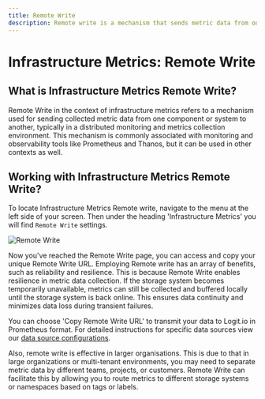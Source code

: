 ```yaml
---
title: Remote Write
description: Remote write is a mechanism that sends metric data from one component to another. Learn how to use and configure Infrastructure Metrics Remote Write in Logit.io
---
```


# Infrastructure Metrics: Remote Write

## What is Infrastructure Metrics Remote Write?

Remote Write in the context of infrastructure metrics refers to a mechanism 
used for sending collected metric data from one component or system to another, 
typically in a distributed monitoring and metrics collection environment. 
This mechanism is commonly associated with monitoring and observability tools 
like Prometheus and Thanos, but it can be used in other contexts as well.

## Working with Infrastructure Metrics Remote Write?

To locate Infrastructure Metrics Remote write, navigate to the menu at the 
left side of your screen. Then under the heading 'Infrastructure Metrics' 
you will find `Remote Write` settings.

![Remote Write](@/images/help/infrastructure-metrics/remote-write.png)

Now you've reached the Remote Write page, you can access and copy your 
unique Remote Write URL.  Employing Remote write has an array of benefits, 
such as reliability and resilience. This is because Remote Write enables 
resilience in metric data collection. If the storage system becomes 
temporarily unavailable, metrics can still be collected and buffered 
locally until the storage system is back online. This ensures data 
continuity and minimizes data loss during transient failures. 

You can choose 'Copy Remote Write URL' to transmit your data to Logit.io 
in Prometheus format. For detailed instructions for specific data sources 
view our [data source configurations](/integrations/infrastructure-metrics/telegraf/telegraf-activemq).

Also, remote write is effective in larger organisations. This is due 
to that in large organizations or multi-tenant environments, you may 
need to separate metric data by different teams, projects, or customers. 
Remote Write can facilitate this by allowing you to route metrics to 
different storage systems or namespaces based on tags or labels.